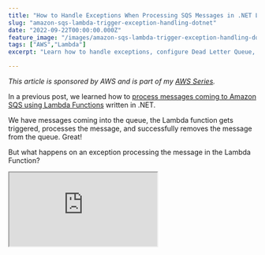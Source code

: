 ```yaml
---
title: "How to Handle Exceptions When Processing SQS Messages in .NET Lambda Function"
slug: "amazon-sqs-lambda-trigger-exception-handling-dotnet"
date: "2022-09-22T00:00:00.000Z"
feature_image: "/images/amazon-sqs-lambda-trigger-exception-handling-dotnet.jpg"
tags: ["AWS","Lambda"]
excerpt: "Learn how to handle exceptions, configure Dead Letter Queue, re-drive messages from Amazon SQS and how to enable batch error processing from a .NET Lambda Function."

---
```


_This article is sponsored by AWS and is part of my [AWS Series](/blog/tag/aws/)._

In a previous post, we learned how to [process messages coming to Amazon SQS using Lambda Functions](/posts/amazon-sqs-lambda-trigger-dotnet/) written in .NET.

We have messages coming into the queue, the Lambda function gets triggered, processes the message, and successfully removes the message from the queue. Great!

But what happens on an exception processing the message in the Lambda Function?

<div>
<iframe src="https://www.youtube.com/embed/0V4aeT7oONo" />
</div>

Maybe it’s an unhandled code path, a null reference exception, or an external third-party integration service that is down.

In this post, you’ll learn,

```sql
*   What happens on Exception in Processing Messages?
*   Handle Retries and Configure Dead-letter Queue (DLQ)
*   ReDrive Messages from Dead-letter Queue
*   Enabling Batch Error Processing
```

[

Amazon SQS and AWS Lambda Triggers in .NET

Learn how to process SQS messages from AWS Lambda Function. We will learn how to set up and trigger a .NET Lambda Function using SQS and the various configurations associated.

![](/images/favicon.ico)Rahul NathRahul Pulikkot Nath

![](/images/amazon-sqs-lambda-triggers-dotnet.jpg)

](/posts/amazon-sqs-lambda-trigger-dotnet)

What happens on Exception in Processing Messages?
-------------------------------------------------

We first need to understand what happens when there is an exception in processing a message from SQS.

First, let's simulate an exception in our Lambda Function handler.

### Simulating Exception in .NET Lambda Function

Let’s update the Lambda Function code to simulate an exception to see the exception handling in action.

```csharp
private async Task ProcessMessageAsync(SQSEvent.SQSMessage message, ILambdaContext context)
{
```csharp
        context.Logger.LogInformation($"Processed message {message.Body}");
    
        if (message.Body.Contains("Exception"))
            throw new Exception("Message cannot be processed");
    
        // TODO: Do interesting work based on the new message
        await Task.CompletedTask;
    }
    

The above code throws an exception anytime the message body contains the word ‘_Exception_’.

This makes it easy to simulate the exceptions we need when sending messages and see what happens. To see the exception handling in action, send a message to the queue with the word ‘Exception’.

![Send a message to SQS with the body 'Test Exception' to simulate an exception in processing in the .NET Lambda Function.](/images/aws-lambda-trigger-sqs-exception-simulation.jpg)

The Lambda Function will throw an error as soon as it picks up for processing.

> When an exception happens in processing Lambda Function does not acknowledge the successful processing of the message.

The message is not deleted from the Queue by the Lambda Function. After the [default VisbilityTimeout](/posts/amazon-sqs) period of the Queue (30secs), the message is made available in the Queue for processing again.

In this case, where we have simulated an exception based on the message body, this message will always throw an exception (with the current Function code). The message gets retried every 30 seconds.

In real-world scenarios, if the exceptions in the processing are because of transient errors (that go away after some time), the message will eventually be processed. E.g., If the Function talks to a third-party service that is currently down, it might be back up when we try again after 30 seconds. In this case, the message will be successfully processed and removed from the queue.

However, if the exception is due to a null reference exception or unhandled code paths, it will continue to throw an error and be retried.

[

Amazon SQS For the .NET Developer: How to Easily Get Started

Learn how to get started with Amazon SQS and use it from a .NET Application. We will learn how to send and receive messages, important properties,and concepts that you need to know when using SQS.

![](/images/favicon.ico)Rahul NathRahul Pulikkot Nath

![](/images/queue.jpg)

](/posts/amazon-sqs)

Handle Retries and Configure Dead-letter Queue (DLQ)
----------------------------------------------------

If there are a lot of messages in the queue, erroring out eventually, it will create a backlog of messages. It can cause delays in processing new messages coming into the Queue.

So ideally, you want the messages to retry a few times and removed for manual intervention.

Dead-letter Queue (DLQ) lets you isolate and handle problematic messages manually.

Under the Queue configuration, navigate to the Deal-letter queue configuration to set it up.

![](/images/aws-lambda-trigger-sqs-dead-letter-queue.jpg)

You must first create a queue to designate as DLQ. I have one created from the SQS Console - `user-data-dlq`. Click the Edit button to update the configuration.

Specify the Queue ARN and the Maximum received count.

![](/images/aws-lambda-trigger-sqs-dead-letter-queue-setup.jpg)

### Maximum Receives Count

The Maximum receives value determines the number of times a message will be retried. If the ReceiveCount for a message exceeds the maximum receive count, SQS moves the message to the associated DLQ.

The above configuration will remove the message when the ReceiveCount is more than 2. So the message will get delivered for processing twice - the first time it comes into the Queue and then once more after 30 secs (default VisiblilityTimeout after an exception in processing).

Any existing messages in the Queue with a ReceiveCount more than the maximum is automatically moved to the DLQ.

![View messages in the Dead-letter Queue as they arrive. You can Poll for messages from the console and view the message details.](/images/aws-lambda-trigger-sqs-dead-letter-queue-messages.jpg)

You can inspect this message from the DLQ and decide what action to take next. Based on the message content, the application, and the business processes associated with the messages, you can choose to ignore them (delete from DLQ), reprocess the message later, or fix the Lambda Function and then retry the message again.

![View message details in SQS Console](/images/aws-lambda-trigger-sqs-dead-letter-queue-messages-detail.jpg)

ReDrive Messages from Dead-letter Queue
---------------------------------------

_Re-processing messages from Queue is referred to as Redrive._

SQS allows easily moving unprocessed/error messages back to the source or other custom destination queues. This helps you to stay on top of the messages that are not getting processed and retry them.

![The Redrive option allows you to pick and choose the messages to reprocess. You can send the messages back to the source queue or a custom destination.](/images/aws-lambda-trigger-sqs-dead-letter-queue-redrive.jpg)

Select the Message destination to redrive the messages. You can redrive the messages to the source queue or choose a custom destination.

You can also specify the Velocity control settings to redrive messages. It controls the rate at with messages are moved from the Dead-letter queue to the destination queue.

Optionally, you can Inspect messages in the queue and pick and choose the messages to redrive. This is useful if you need to filter and process messages.

Selecting the 'DLQ redrive' button sends the messages back into the destination queue and is available for processing. The message will follow the same execution flow as it would have come in the first time.

On successful processing, it gets removed from the queue. If it continues to throw an exception, it will eventually be moved back to the DLQ (based on the maximum receive count setting.)

Enabling Batch Error Processing
-------------------------------

Any time the Batch Size property is set to more than 1, the `SNSEvent` can have multiple records. This means when looping and processing the messages, they can fail independently.

For example, if you receive ten messages, seven might get processed successfully, but three might fail.

Now whether you fail the full batch on the first exception or loop through all of the messages and continue processing even if one fails is something you can control in your Function code.

To fail the entire batch on the first exception, you only need to bubble up the exception as it occurs, and the code will stop processing more messages. The current Function code stops processing on the first exception.

After the VisibilityTimeout, all the messages in the batch are made available again in the queue for reprocessing.

### Batch Error Processing

If you decide to continue processing the messages even after one message throws an error, you can handle the exception at the individual processing level.

However, in these cases, we must tell SQS the messages that were processed successfully and those that failed to process.

The `SQSBatchResponse` signals SQS the failed messages in a batch.

```csharp
public async Task<SQSBatchResponse> FunctionHandler(SQSEvent evnt, ILambdaContext context)
{
```csharp
```csharp
        var response = new SQSBatchResponse()
        {
            BatchItemFailures = new List<SQSBatchResponse.BatchItemFailure>()
        };
```
    
        context.Logger.LogInformation($"Received Message of count {evnt.Records.Count}");
        foreach (var message in evnt.Records)
        {
            try
            {
                await ProcessMessageAsync(message, context);
```code
            }
            catch (Exception e)
            {
```
    
                context.Logger.LogError(e.Message);
                response.BatchItemFailures.Add(new SQSBatchResponse.BatchItemFailure()
```json
                {
                    ItemIdentifier = message.MessageId
                });
            }
        }
```
    
        return response;
    }
    

The above code handles exceptions from the `ProcessMessageAsync` function responsible for processing each record message. On exception in processing, it records the `MessageId` of the message that failed processing as a `BatchItemFailure`.

Once all messages in the batch are processed, the Lambda Function returns the batch response, which contains only the message id that failed to process.

Reporting batch item failures must be enabled on the Lambda Trigger Configuration for this code to work. You can enable this from the Lambda Trigger Configuration, as shown below.

![](/images/aws-lambda-trigger-sqs-batch-item-failures.jpg)

Once enabled and the new function code deployed, we can successfully process messages in batches. Only messages that fail to process from the batch will be moved to the DLQ.

If you want to simulate and test the batch item failures, you can use the below Linqpad script to send bulk messages.

```csharp
async Task Main()
{
```
      var sqsClient = new AmazonSQSClient();
      var batchRequest = Enumerable.Range(1, 100)
            .Select(e => new SendMessageBatchRequestEntry(Guid.NewGuid().ToString(), $"Test {(e % 5 == 0 ? "Exception" : "")} {e}")).ToList();
    
      await Task.WhenAll(
        batchRequest
        .Batch(10)
        .Select(async batch => await sqsClient
          .SendMessageBatchAsync("QUEUE-URL", batch.ToList())));
    }
    

The above code sends 100 messages in batches of 10. Every 5th message in the list will trigger an exception.

In the Cloudwatch logs, you will notice the messages with Exception being retried, and it will eventually get moved to the Dead-letter Queue.

I hope this helps you understand how to handle exceptions when consuming messages from SQS from a .NET application.